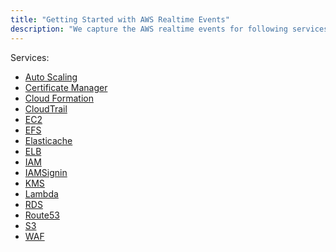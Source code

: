 ```yaml
---
title: "Getting Started with AWS Realtime Events"
description: "We capture the AWS realtime events for following services. Below you will find all the events for the respective services with their meaning and remediation"
---
```


Services:

- [Auto Scaling](/aws/threats/autoscaling)
- [Certificate Manager](/aws/threats/certificatemanager)
- [Cloud Formation](/aws/threats/cloudformation)
- [CloudTrail](/aws/threats/cloudtrail)
- [EC2](/aws/threats/ec2)
- [EFS](/aws/threats/efs)
- [Elasticache](/aws/threats/elasticache)
- [ELB](/aws/threats/elb)
- [IAM](/aws/threats/iam)
- [IAMSignin](/aws/threats/iamsignin)
- [KMS](/aws/threats/kms)
- [Lambda](/aws/threats/lambda)
- [RDS](/aws/threats/rds)
- [Route53](/aws/threats/route53)
- [S3](/aws/threats/s3)
- [WAF](/aws/threats/waf)